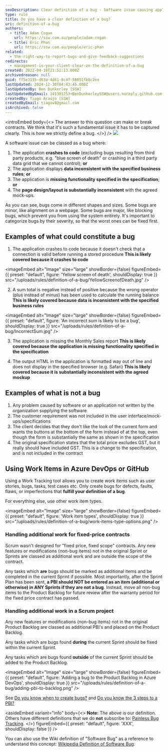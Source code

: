 ```yaml
---
seoDescription: Clear definition of a bug - Software issue causing application crashes, data inconsistencies, missing functionality, or page design/ layout issues that can be reproduced and reported within a specified timeframe.
type: rule
title: Do you have a clear definition of a bug?
uri: definition-of-a-bug
authors:
  - title: Adam Cogan
    url: https://ssw.com.au/people/adam-cogan
  - title: Eric Phan
    url: https://ssw.com.au/people/eric-phan
related:
  - the-right-way-to-report-bugs-and-give-feedback-suggestions
redirects:
  - management-is-your-client-clear-on-the-definition-of-a-bug
created: 2022-04-18T21:52:13.000Z
archivedreason: null
guid: ff5e3135-d63a-4d61-8c4f-56051fb8c2ee
lastUpdated: 2024-12-30T04:43:45.000Z
lastUpdatedBy: Ben Dunkerley [SSW]
lastUpdatedByEmail: 141381253+BenDunkerleySSW@users.noreply.github.com
createdBy: Tiago Araújo [SSW]
createdByEmail: tiagov8@gmail.com
isArchived: false
---
```


<introEmbed
  body={<>
The answer to this question can make or break contracts. We think that it's such a fundamental issue it has to be captured clearly. This is how we strictly define a bug.
  </>}
/>
![](/uploads/rules/definition-of-a-bug/bug-feature.png)

A software issue can be classed as a bug where:

1. The application **crashes to code** (excluding bugs resulting from third party products, e.g. "blue screen of death" or crashing in a third party data grid that we cannot control); **or**
2. The application displays **data inconsistent with the specified business rules**; **or**
3. The application is **missing functionality specified in the specification**; **or**
4. The **page design/layout is substantially inconsistent** with the agreed mock-ups.

As you can see, bugs come in different shapes and sizes. Some bugs are minor, like alignment on a webpage. Some bugs are major, like blocking bugs, which prevent you from using the system entirely. It's important to categorize bugs by their severity, so that the worst ones can be fixed first.

## Examples of what **could** constitute a bug

1. The application crashes to code because it doesn't check that a connection is valid before running a stored procedure
   **This is likely covered because it crashes to code**

   
<imageEmbed
  alt="Image"
  size="large"
  showBorder={false}
  figureEmbed={{
    preset: "default",
    figure: 'Yellow screen of death',
    shouldDisplay: true
  }}
  src="/uploads/rules/definition-of-a-bug/YellowScreenofDeath.jpg"
/>

2. A sum total is negative instead of positive because the wrong operator (plus instead of minus) has been used to calculate the running balance
   **This is likely covered because data is inconsistent with the specified business rules**
   
<imageEmbed
  alt="Image"
  size="large"
  showBorder={false}
  figureEmbed={{
    preset: "default",
    figure: 'An incorrect sum is likely to be a bug',
    shouldDisplay: true
  }}
  src="/uploads/rules/definition-of-a-bug/IncorrectSum.jpg"
/>

3. The application is missing the Monthly Sales report
   **This is likely covered because the application is missing functionality specified in the specification**

4. The output HTML in the application is formatted way out of line and does not display in the specified browser (e.g. Safari)
   **This is likely covered because it is substantially inconsistent with the agreed mockup**

## Examples of what is **not** a bug

1. Any problem caused by software or an application not written by the organization supplying the software
2. The customer requirement was not included in the user interface/mock-ups/specifications
3. The client decides that they don't like the look of the current form and wants the buttons at the bottom of the form instead of at the top, even though the form is substantially the same as shown in the specification
4. The original specification states that the total price excludes GST, but it really should have included GST. This is a change to the specification, and is not included in the contract

## Using Work Items in Azure DevOps or GitHub

Using a Work Tracking tool allows you to create work items such as user stories, bugs, tasks, test cases etc. Only create bugs for defects, faults, flaws, or imperfections that **fulfill your definition of a bug**.

For everything else, use other work item types.


<imageEmbed
  alt="Image"
  size="large"
  showBorder={false}
  figureEmbed={{
    preset: "default",
    figure: 'Work item types',
    shouldDisplay: true
  }}
  src="/uploads/rules/definition-of-a-bug/work-items-type-options.png"
/>

### Handling additional work for fixed-price contracts

Scrum wasn't designed for "fixed price, fixed scope" contracts. Any new features or modifications (non-bug items) not in the original Sprint or Sprints are classed as additional work and are outside the scope of the contract.

Any tasks which **are** bugs should be marked as additional items and be completed in the current Sprint if possible. Most importantly, after the Sprint Plan has been sent, **a PBI should NOT be entered as an item (additional or otherwise) in ANY Sprints if they are not a bug**. Instead, move all non-bug items to the Product Backlog for future review after the warranty period for the fixed price contract has passed.

### Handling additional work in a Scrum project

Any new features or modifications (non-bug items) not in the original Product Backlog are classed as additional PBI's and placed on the Product Backlog.

Any tasks which are bugs found **during** the current Sprint should be fixed within the current Sprint.

Any tasks which are bugs found **outside** of the current Sprint should be added to the Product Backlog.


<imageEmbed
  alt="Image"
  size="large"
  showBorder={false}
  figureEmbed={{
    preset: "default",
    figure: 'Adding a bug to the Product Backlog in Azure DevOps',
    shouldDisplay: true
  }}
  src="/uploads/rules/definition-of-a-bug/adding-pbi-to-backlog.png"
/>

See [Do you know when to create bugs?](/during-a-sprint-do-you-know-when-to-create-bugs "Do you know when to create bugs?") and [Do you know the 3 steps to a PBI?](/do-you-know-the-3-steps-to-a-pbi)

<asideEmbed
  variant="info"
  body={<>
    **Note:** The above is our definition. Others have different definitions that we do **not** subscribe to: [Painless Bug Tracking](https://www.joelonsoftware.com/2000/11/08/painless-bug-tracking/).
  </>}
  figureEmbed={{
    preset: "default",
    figure: 'XXX',
    shouldDisplay: false
  }}
/>

You can also use the Wiki definition of "Software Bug" as a reference to understand this concept: [Wikipedia Definition of Software Bug](https://en.wikipedia.org/wiki/Software_bug).
